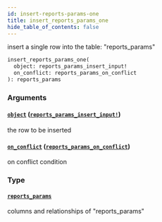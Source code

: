 ```yaml
---
id: insert-reports-params-one
title: insert_reports_params_one
hide_table_of_contents: false
---
```


insert a single row into the table: "reports_params"

```graphql
insert_reports_params_one(
  object: reports_params_insert_input!
  on_conflict: reports_params_on_conflict
): reports_params
```

### Arguments

#### [`object`](#) ([`reports_params_insert_input!`](../inputs/reports-params-insert-input))

the row to be inserted

#### [`on_conflict`](#) ([`reports_params_on_conflict`](../inputs/reports-params-on-conflict))

on conflict condition

### Type

#### [`reports_params`](../objects/reports-params)

columns and relationships of "reports_params"
